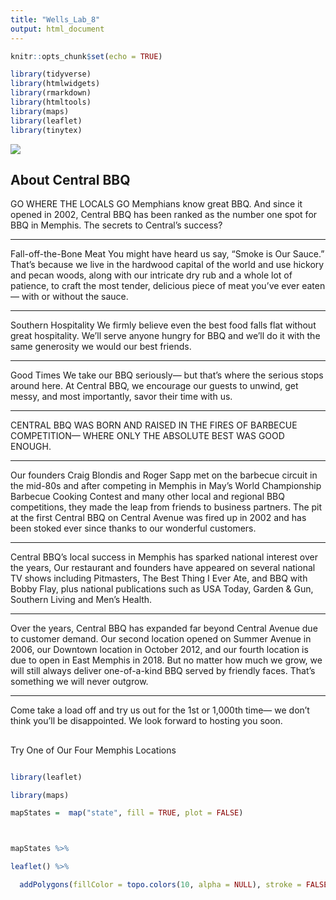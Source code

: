 ---
title: "Wells_Lab_8"
output: html_document
---

```{r setup, include=FALSE}
knitr::opts_chunk$set(echo = TRUE)
```

```{r load-libraries, echo=FALSE,message=FALSE}
library(tidyverse)
library(htmlwidgets)
library(rmarkdown)
library(htmltools)
library(maps)
library(leaflet)
library(tinytex)
```
![](img/logo.png)

##
About Central BBQ
---

GO WHERE THE LOCALS GO
Memphians know great BBQ. And since it opened in 2002, Central BBQ has been ranked as the number one spot for BBQ in Memphis. The secrets to Central’s success?

---

Fall-off-the-Bone Meat
You might have heard us say, “Smoke is Our Sauce.” That’s because we live in the hardwood capital of the world and use hickory and pecan woods, along with our intricate dry rub and a whole lot of patience, to craft the most tender, delicious piece of meat you’ve ever eaten— with or without the sauce.

---

Southern Hospitality
We firmly believe even the best food falls flat without great hospitality. We’ll serve anyone hungry for BBQ and we’ll do it with the same generosity we would our best friends.

---

Good Times
We take our BBQ seriously— but that’s where the serious stops around here. At Central BBQ, we encourage our guests to unwind, get messy, and most importantly, savor their time with us.

---

CENTRAL BBQ WAS BORN AND RAISED IN THE FIRES OF BARBECUE COMPETITION— WHERE ONLY THE ABSOLUTE BEST WAS GOOD ENOUGH.

---

Our founders Craig Blondis and Roger Sapp met on the barbecue circuit in the mid-80s and after competing in Memphis in May’s World Championship Barbecue Cooking Contest and many other local and regional BBQ competitions, they made the leap from friends to business partners. The pit at the first Central BBQ on Central Avenue was fired up in 2002 and has been stoked ever since thanks to our wonderful customers.

---

Central BBQ’s local success in Memphis has sparked national interest over the years, Our restaurant and founders have appeared on several national TV shows including Pitmasters, The Best Thing I Ever Ate, and BBQ with Bobby Flay, plus national publications such as USA Today, Garden & Gun, Southern Living and Men’s Health.

---

Over the years, Central BBQ has expanded far beyond Central Avenue due to customer demand. Our second location opened on Summer Avenue in 2006, our Downtown location in October 2012, and our fourth location is due to open in East Memphis in 2018. But no matter how much we grow, we will still always deliver one-of-a-kind BBQ served by friendly faces. That’s something we will never outgrow.

---

Come take a load off and try us out for the 1st or 1,000th time— we don’t think you’ll be disappointed.
We look forward to hosting you soon.

##
Try One of Our Four Memphis Locations
```{r central-locations,echo=TRUE}
```

```{r basic-leaflet-us}

library(leaflet)

library(maps)

mapStates =  map("state", fill = TRUE, plot = FALSE)



mapStates %>%

leaflet() %>%

  addPolygons(fillColor = topo.colors(10, alpha = NULL), stroke = FALSE)
```